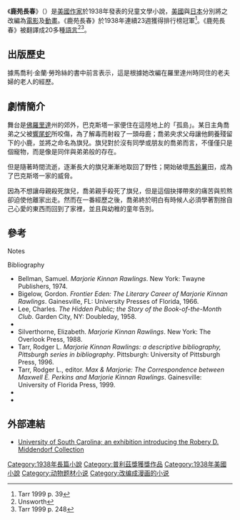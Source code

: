 {{Infobox book | <!-- See Wikipedia:WikiProject_Novels or Wikipedia:WikiProject_Books -->
| name          = 鹿苑長春<br />''The Yearling''
| title_orig    =
| translator    =
| image         = Cover of The Yearling 1938 Original.jpg
| caption       = 1938年原裝封面
| author        = {{le|馬喬利·金蘭·勞玲絲|Marjorie_Kinnan_Rawlings}}
| illustrator   =
| cover_artist  =
| country       = [[美國|美國]]
| language      = [[英語|英語]]
| series        =
| genre         = [[兒童文學|兒童文學]]
| publisher     = Charles Scribner's Sons
| release_date  = 1938<ref>Tarr 1999 p.38</ref>
| media_type    = 印刷
| pages         = 416 (Mass Market Paperback)
| isbn          = NA
| preceded_by   = South Moon Under
| followed_by   = Cross Creek
}}
《'''鹿苑長春'''》（{{lang-en|'''''The Yearling'''''}}）是[[美國|美國]][[作家|作家]]{{le|馬喬利·金蘭·勞玲絲|Marjorie_Kinnan_Rawlings}}於1938年發表的兒童文學小說，[[美國|美國]]與[[日本|日本]]分別將之改編為[[電影|電影]]及[[動畫|動畫]]。《鹿苑長春》於1938年連續23週獲得排行榜冠軍<ref>Tarr 1999 p. 39</ref>。《鹿苑長春》被翻譯成20多種[[語言|語言]]<ref>Unsworth</ref><ref>Tarr 1999 p. 248</ref>。

==出版歷史==
據馬喬利·金蘭·勞玲絲的書中前言表示，這是根據她改編在羅里達州時同住的老夫婦的老人的經歷。

==劇情簡介==
舞台是[[佛羅里達|佛羅里達]]州的郊外，巴克斯塔一家便住在這陸地上的「孤島」。某日主角喬弟之父被[[響尾蛇|響尾蛇]]所咬傷，為了解毒而射殺了一頭母鹿；喬弟央求父母讓他飼養殘留下的小鹿，並將之命名為旗兒。旗兒對於沒有同學或朋友的喬弟而言，不僅僅只是個寵物，而是像是同伴與弟弟般的存在。

但是隨著時間流逝，逐漸長大的旗兒漸漸地取回了野性；開始破壞[[馬鈴薯|馬鈴薯]]田，成為了巴克斯塔一家的威脅。

因為不想讓母親殺死旗兒，喬弟親手殺死了旗兒，但是這個抉擇帶來的痛苦與煎熬卻迫使他離家出走。然而在一番經歷之後，喬弟終於明白有時候人必須學著割捨自己心愛的東西而回到了家裡，並且與幼稚的童年告別。

==參考==
;Notes
{{reflist|2}}

;Bibliography
{{refbegin}}

* Bellman, Samuel. ''Marjorie Kinnan Rawlings''. New York: Twayne Publishers, 1974.
* Bigelow, Gordon. ''Frontier Eden: The Literary Career of Marjorie Kinnan Rawlings''. Gainesville, FL: University Presses of Florida, 1966.
* Lee, Charles. ''The Hidden Public; the Story of the Book-of-the-Month Club''. Garden City, NY: Doubleday, 1958.
*{{cite web
 | last = Scott
 | first = Patrick
 | title = The Yearling, 1938
 | publisher = University of South Carolina
 | year = 2006
 | url = http://library.sc.edu/spcoll/rawlings/yearling.html
 | accessdate = 9 September 2012
 | archive-date = 2014-02-21
 | archive-url = https://web.archive.org/web/20140221050805/http://library.sc.edu/spcoll/rawlings/yearling.html
 | dead-url = no
 }}
* Silverthorne, Elizabeth. ''Marjorie Kinnan Rawlings''. New York: The Overlook Press, 1988.
* Tarr, Rodger L. ''Marjorie Kinnan Rawlings: a descriptive bibliography, Pittsburgh series in          bibliography''.  Pittsburgh: University of Pittsburgh Press, 1996. 
* Tarr, Rodger L., editor. ''Max & Marjorie: The Correspondence between Maxwell E. Perkins and Marjorie Kinnan Rawlings''. Gainesville: University of Florida Press, 1999. 
*{{cite web
 | title = The Pulitzer Prizes - Novel
 | publisher = Pulitzer Prize Committee of Columbia University
 | url = http://www.pulitzer.org/bycat/Novel
 | accessdate = 26 August 2012
 | archive-date = 2008-08-21
 | archive-url = https://web.archive.org/web/20080821041438/http://www.pulitzer.org/bycat/Novel
 | dead-url = no
 }}
*{{cite web
 |last         = Unsworth
 |first        = John
 |title        = Annual Bestsellers, 1930-1939
 |publisher    = University of Illinois citing Bowker's Publishers Weekly
 |url          = http://people.lis.illinois.edu/~unsworth/courses/bestsellers/
 |accessdate   = 28 August 2012
 |archive-date = 2011-12-13
 |archive-url  = https://web.archive.org/web/20111213201314/http://people.lis.illinois.edu/~unsworth/courses/bestsellers/
 |dead-url     = yes
}}

{{refend}}

==外部連結==
* [http://library.sc.edu/spcoll/rawlings/yearling.html University of South Carolina; an exhibition introducing the Robery D. Middendorf Collection]{{Wayback|url=http://library.sc.edu/spcoll/rawlings/yearling.html |date=20140221050805 }}
{{普立茲小說獎}}
{{DEFAULTSORT:Yearling, The}}
[[Category:1938年長篇小說|Category:1938年長篇小說]]
[[Category:普利茲獎獲獎作品|Category:普利茲獎獲獎作品]]
[[Category:1938年美國小說|Category:1938年美國小說]]
[[Category:动物题材小说|Category:动物题材小说]]
[[Category:改编成漫画的小说|Category:改编成漫画的小说]]